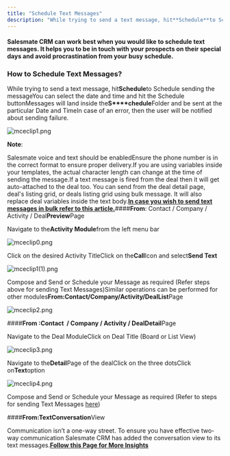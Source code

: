 ```yaml
---
title: "Schedule Text Messages"
description: "While trying to send a text message, hit**Schedule**to Schedule sending the messageYou can select the date and time and hit the Schedule buttonMessage..."
---
```


#### Salesmate CRM can work best when you would like to schedule text messages. It helps you to be in touch with your prospects on their special days and avoid procrastination from your busy schedule.

### How to Schedule Text Messages?

While trying to send a text message, hit**Schedule**to Schedule sending the messageYou can select the date and time and hit the Schedule buttonMessages will land inside the**S****chedule**Folder and be sent at the particular Date and TimeIn case of an error, then the user will be notified about sending failure.

![mceclip1.png](./images/mceclip1-2.png)

**Note**:

Salesmate voice and text should be enabledEnsure the phone number is in the correct format to ensure proper delivery.If you are using variables inside your templates, the actual character length can change at the time of sending the message.If a text message is fired from the deal then it will get auto-attached to the deal too. You can send from the deal detail page, deal's listing grid, or deals listing grid using bulk message. It will also replace deal variables inside the text body.**[In case you wish to send text messages in bulk refer to this article.](https://support.salesmate.io/hc/en-us/articles/360007156012)**####**From**: Contact / Company / Activity / Deal**Preview**Page

Navigate to the**Activity Module**from the left menu bar

![mceclip0.png](./images/mceclip0-3.png)

Click on the desired Activity TitleClick on the**Call**Icon and select**Send Text**

![mceclip1(1).png](./images/mceclip11.png)

Compose and Send or Schedule your Message as required (Refer steps above for sending Text Messages)Similar operations can be performed for other modules**From:**Contact/Company/Activity/Deal**List**Page

![mceclip2.png](./images/mceclip2-2.png)

####**From :**Contact  / Company / Activity / Deal**Detail**Page

Navigate to the Deal ModuleClick on Deal Title (Board or List View)

![mceclip3.png](./images/mceclip3-2.png)

Navigate to the**Detail**Page of the dealClick on the three dotsClick on**Text**option

![mceclip4.png](./images/mceclip4.png)

Compose and Send or Schedule your Message as required (Refer to steps for sending Text Messages [here](https://support.salesmate.io/hc/en-us/articles/360007155992-Sending-Text-to-a-number))

####**From:**Text**Conversation**View

Communication isn’t a one-way street. To ensure you have effective two-way communication Salesmate CRM has added the conversation view to its text messages.**[Follow this Page for More Insights](https://support.salesmate.io/hc/en-us/articles/360037039112)**
